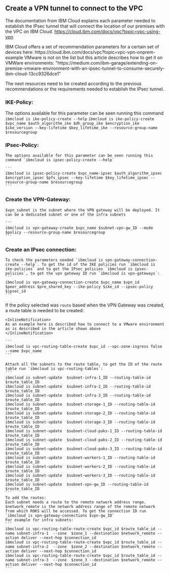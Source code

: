 ## Create a VPN  tunnel to connect to the VPC

The documentation from IBM Cloud explains each parameter needed to establish the IPsec tunnel that will connect the location of our premises with the VPC on IBM Cloud.
https://cloud.ibm.com/docs/vpc?topic=vpc-using-vpn

<InlineNotification>
IBM Cloud offers a set of recommendation parameters for a certain set of devices here:
https://cloud.ibm.com/docs/vpc?topic=vpc-vpn-onprem-example
</InlineNotification>

<InlineNotification kind="warning">
VMware is not on the list but this article describes how to get it on VMWare environments:
"https://medium.com/ibm-garage/extending-on-premise-vmware-environment-with-an-ipsec-tunnel-to-consume-securely-ibm-cloud-13cc9326dce1"
</InlineNotification>

The next resources need to be created according to the previous recommendations or the requirements needed to establish the IPsec tunnel.

### IKE-Policy:
The options available for this parameter can be seen running this command `ibmcloud is ike-policy-create --help`
    ```
    ibmcloud is ike-policy-create $vpc_name $auth_algorithm_ike $dh_group_ike $encryption_ike $ike_version --key-lifetime $key_lifetime_ike --resource-group-name $resourcegroup
    ```

### IPsec-Policy:
    The options available for this parameter can be seen running this command `ibmcloud is ipsec-policy-create --help`

    ```
    ibmcloud is ipsec-policy-create $vpc_name-ipsec $auth_algorithm_ipsec $encryption_ipsec $pfs_ipsec --key-lifetime $key_lifetime_ipsec --resource-group-name $resourcegroup
    ```

### Create the VPN-Gateway:
    $vpn_subnet is the subnet where the VPN gateway will be deployed. It can be a dedicated subnet or one of the infra subnets

    ```
    ibmcloud is vpn-gateway-create $vpc_name $subnet-vpn-gw_ID --mode $policy --resource-group-name $resourcegroup
    ```

### Create an IPsec connection:
    To check the parameters needed `ibmcloud is vpn-gateway-connection-create --help`. To get the id of the IKE policies run `ibmcloud is ike-policies` and to get the IPsec policies `ibmcloud is ipsec-policies`, to get the vpn gateway ID run `ibmcloud is vpn-gateways`:
    ```
    ibmcloud is vpn-gateway-connection-create $vpc_name $vpn_id $peer_address $pre_shared_key --ike-policy $ike_id --ipsec-policy $ipsec_id
    ```

If the policy selected was `route` based when the VPN Gateway was created, a route table is needed to be created:        
    
    <InlineNotification>
    As an example here is described how to connect to a VMware environment as is described in the article shown above
    </InlineNotification>
    
    ```
    ibmcloud is vpc-routing-table-create $vpc_id --vpc-zone-ingress false --name $vpc_name
    ```

    Attach all the subnets to the route table, to get the ID of the route table run `ibmcloud is vpc-routing-tables`:
    ```
    ibmcloud is subnet-update  $subnet-infra-1_ID --routing-table-id $route_table_ID
    ibmcloud is subnet-update  $subnet-infra-2_ID --routing-table-id $route_table_ID
    ibmcloud is subnet-update  $subnet-infra-3_ID --routing-table-id $route_table_ID
    ibmcloud is subnet-update  $subnet-storage-1_ID --routing-table-id $route_table_ID
    ibmcloud is subnet-update  $subnet-storage-2_ID --routing-table-id $route_table_ID
    ibmcloud is subnet-update  $subnet-storage-3_ID --routing-table-id $route_table_ID
    ibmcloud is subnet-update  $subnet-cloud-paks-1_ID --routing-table-id $route_table_ID
    ibmcloud is subnet-update  $subnet-cloud-paks-2_ID --routing-table-id $route_table_ID
    ibmcloud is subnet-update  $subnet-cloud-paks-3_ID --routing-table-id $route_table_ID
    ibmcloud is subnet-update  $subnet-workers-1_ID --routing-table-id $route_table_ID
    ibmcloud is subnet-update  $subnet-workers-2_ID --routing-table-id $route_table_ID
    ibmcloud is subnet-update  $subnet-workers-3_ID --routing-table-id $route_table_ID
    ibmcloud is subnet-update  $subnet-vpn-gw_ID --routing-table-id $route_table_ID
    ```
    To add the routes:
    Each subnet needs a route to the remote network address range. $network_remote is the network address range of the remote network from which ROKS will be accessed. To get the connection ID run `ibmcloud is vpn-gateway-connections $vpn-gw_ID`
    For example for infra subnets:
    ```
    ibmcloud is vpc-routing-table-route-create $vpc_id $route_table_id --name subnet-infra-1  --zone  $zone_1 --destination $network_remote --action deliver --next-hop $connection_id
    ibmcloud is vpc-routing-table-route-create $vpc_id $route_table_id --name subnet-infra-2  --zone  $zone_2 --destination $network_remote --action deliver --next-hop $connection_id
    ibmcloud is vpc-routing-table-route-create $vpc_id $route_table_id --name subnet-infra-3  --zone  $zone_3 --destination $network_remote --action deliver --next-hop $connection_id
    ```


